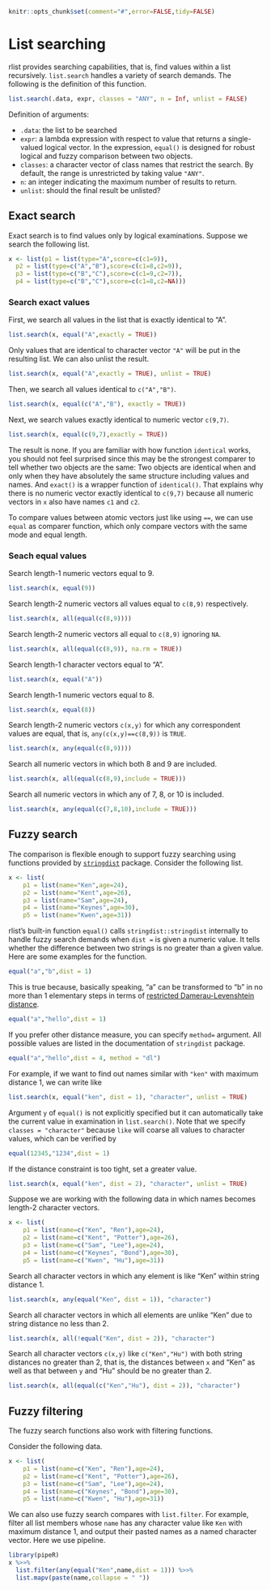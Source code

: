 <!--
%\VignetteEngine{knitr}
%\VignetteIndexEntry{List searching}
-->

```r
knitr::opts_chunk$set(comment="#",error=FALSE,tidy=FALSE)
```

# List searching

rlist provides searching capabilities, that is, find values within a list recursively. `list.search` handles a variety of search demands. The following is the definition of this function.

```r
list.search(.data, expr, classes = "ANY", n = Inf, unlist = FALSE)
```

Definition of arguments:

- `.data`: the list to be searched
- `expr`: a lambda expression with respect to value that returns a single-valued logical vector. In the expression, `equal()` is designed for robust logical and fuzzy comparison between two objects.
- `classes`: a character vector of class names that restrict the search. By default, the range is unrestricted by taking value `"ANY"`.
- `n`: an integer indicating the maximum number of results to return.
- `unlist`: should the final result be unlisted?

## Exact search

Exact search is to find values only by logical examinations. Suppose we search the following list.

```r
x <- list(p1 = list(type="A",score=c(c1=9)),
  p2 = list(type=c("A","B"),score=c(c1=8,c2=9)),
  p3 = list(type=c("B","C"),score=c(c1=9,c2=7)),
  p4 = list(type=c("B","C"),score=c(c1=8,c2=NA)))
```

### Search exact values

First, we search all values in the list that is exactly identical to "A".

```r
list.search(x, equal("A",exactly = TRUE))
```

Only values that are identical to character vector `"A"` will be put in the resulting list. We can also unlist the result.

```r
list.search(x, equal("A",exactly = TRUE), unlist = TRUE)
```

Then, we search all values identical to `c("A","B")`.

```r
list.search(x, equal(c("A","B"), exactly = TRUE))
```

Next, we search values exactly identical to numeric vector `c(9,7)`.

```r
list.search(x, equal(c(9,7),exactly = TRUE))
```

The result is none. If you are familiar with how function `identical` works, you should not feel surprised since this may be the strongest comparer to tell whether two objects are the same: Two objects are identical when and only when they have absolutely the same structure including values and names. And `exact()` is a wrapper function of `identical()`. That explains why there is no numeric vector exactly identical to `c(9,7)` because all numeric vectors in `x` also have names `c1` and `c2`.

To compare values between atomic vectors just like using `==`, we can use `equal` as comparer function, which only compare vectors with the same mode and equal length.

### Seach equal values

Search length-1 numeric vectors equal to 9.

```r
list.search(x, equal(9))
```

Search length-2 numeric vectors all values equal to `c(8,9)` respectively.

```r
list.search(x, all(equal(c(8,9))))
```

Search length-2 numeric vectors all equal to `c(8,9)` ignoring `NA`.

```r
list.search(x, all(equal(c(8,9)), na.rm = TRUE))
```

Search length-1 character vectors equal to "A".

```r
list.search(x, equal("A"))
```

Search length-1 numeric vectors equal to 8.

```r
list.search(x, equal(8))
```

Search length-2 numeric vectors `c(x,y)` for which any correspondent values are equal, that is, `any(c(x,y)==c(8,9))` is `TRUE`.

```r
list.search(x, any(equal(c(8,9))))
```

Search all numeric vectors in which both 8 and 9 are included.

```r
list.search(x, all(equal(c(8,9),include = TRUE)))
```

Search all numeric vectors in which any of 7, 8, or 10 is included.

```r
list.search(x, any(equal(c(7,8,10),include = TRUE)))
```

## Fuzzy search

The comparison is flexible enough to support fuzzy searching using functions provided by [`stringdist`](http://cran.r-project.org/web/packages/stringdist/index.html) package. Consider the following list.

```r
x <- list(
    p1 = list(name="Ken",age=24),
    p2 = list(name="Kent",age=26),
    p3 = list(name="Sam",age=24),
    p4 = list(name="Keynes",age=30),
    p5 = list(name="Kwen",age=31))
```

rlist's built-in function `equal()` calls `stringdist::stringdist` internally to handle fuzzy search demands when `dist =` is given a numeric value. It tells whether the difference between two strings is no greater than a given value. Here are some examples for the function.

```r
equal("a","b",dist = 1)
```

This is true because, basically speaking, "a" can be transformed to "b" in no more than 1 elementary steps in terms of [restricted Damerau-Levenshtein distance](http://en.wikipedia.org/wiki/Damerau%E2%80%93Levenshtein_distance).

```r
equal("a","hello",dist = 1)
```

If you prefer other distance measure, you can specify `method=` argument. All possible values are listed in the documentation of `stringdist` package.

```r
equal("a","hello",dist = 4, method = "dl")
```

For example, if we want to find out names similar with `"ken"` with maximum distance 1, we can write like

```r
list.search(x, equal("ken", dist = 1), "character", unlist = TRUE)
```

Argument `y` of `equal()` is not explicitly specified but it can automatically take the current value in examination in `list.search()`. Note that we specify `classes = "character"` because `like` will coarse all values to character values, which can be verified by

```r
equal(12345,"1234",dist = 1)
```

If the distance constraint is too tight, set a greater value.

```r
list.search(x, equal("ken", dist = 2), "character", unlist = TRUE)
```

Suppose we are working with the following data in which names becomes length-2 character vectors.

```r
x <- list(
    p1 = list(name=c("Ken", "Ren"),age=24),
    p2 = list(name=c("Kent", "Potter"),age=26),
    p3 = list(name=c("Sam", "Lee"),age=24),
    p4 = list(name=c("Keynes", "Bond"),age=30),
    p5 = list(name=c("Kwen", "Hu"),age=31))
```

Search all character vectors in which any element is like "Ken" within string distance 1.

```r
list.search(x, any(equal("Ken", dist = 1)), "character")
```

Search all character vectors in which all elements are unlike "Ken" due to string distance no less than 2.

```r
list.search(x, all(!equal("Ken", dist = 2)), "character")
```

Search all character vectors `c(x,y)` like `c("Ken","Hu")` with both string distances no greater than 2, that is, the distances between `x` and "Ken" as well as that between `y` and "Hu" should be no greater than 2.

```r
list.search(x, all(equal(c("Ken","Hu"), dist = 2)), "character")
```

## Fuzzy filtering

The fuzzy search functions also work with filtering functions.

Consider the following data.

```r
x <- list(
    p1 = list(name=c("Ken", "Ren"),age=24),
    p2 = list(name=c("Kent", "Potter"),age=26),
    p3 = list(name=c("Sam", "Lee"),age=24),
    p4 = list(name=c("Keynes", "Bond"),age=30),
    p5 = list(name=c("Kwen", "Hu"),age=31))
```

We can also use fuzzy search compares with `list.filter`. For example, filter all list members whose `name` has any character value like `Ken` with maximum distance 1, and output their pasted names as a named character vector. Here we use pipeline.

```r
library(pipeR)
x %>>%
  list.filter(any(equal("Ken",name,dist = 1))) %>>%
  list.mapv(paste(name,collapse = " "))
```
